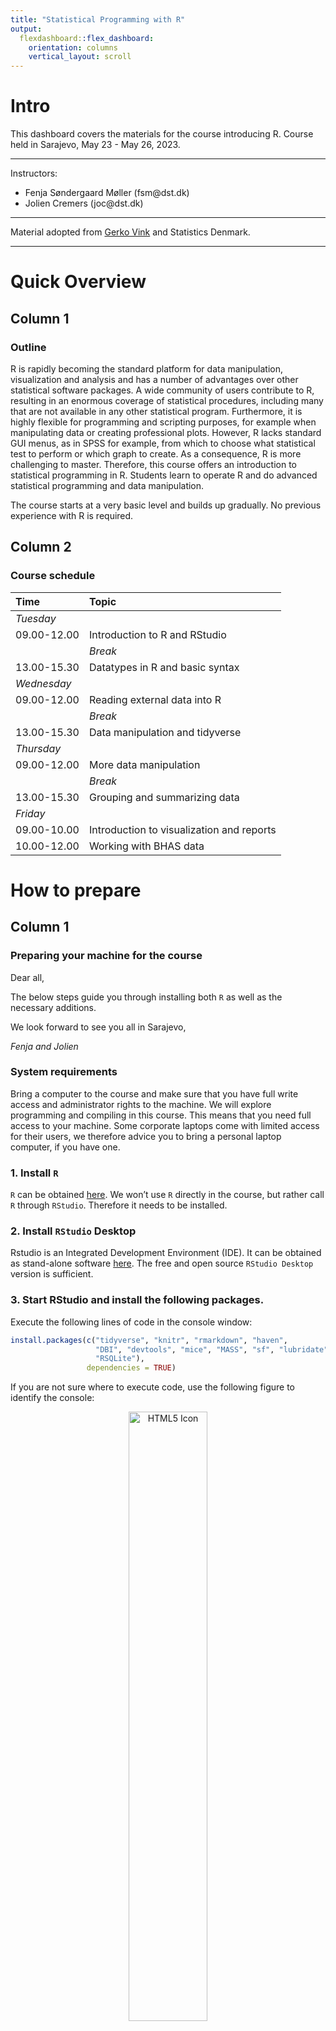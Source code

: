 ---
title: "Statistical Programming with R"
output: 
  flexdashboard::flex_dashboard:
    orientation: columns
    vertical_layout: scroll
---

# Intro {.sidebar}

This dashboard covers the materials for the course introducing R. Course held in Sarajevo, May 23 - May 26, 2023.

---

Instructors: 

 - Fenja Søndergaard Møller (fsm@dst.dk)
 - Jolien Cremers (joc@dst.dk)


---

Material adopted from [Gerko Vink](https://github.com/gerkovink/R) and Statistics Denmark.


---
# Quick Overview

## Column 1

### Outline
R is rapidly becoming the standard platform for data manipulation, visualization and analysis and has a number of advantages over other statistical software packages. A wide community of users contribute to R, resulting in an enormous coverage of statistical procedures, including many that are not available in any other statistical program. Furthermore, it is highly flexible for programming and scripting purposes, for example when manipulating data or creating professional plots. However, R lacks standard GUI menus, as in SPSS for example, from which to choose what statistical test to perform or which graph to create. As a consequence, R is more challenging to master. Therefore, this course offers an introduction to statistical programming in R. Students learn to operate R and do advanced statistical programming and data manipulation. 


The course starts at a very basic level and builds up gradually. No previous experience with R is required.

## Column 2

### Course schedule 

| Time        | Topic                                           |
|:------------|:------------------------------------------------|
| *Tuesday*   |                                                 |
| 09.00-12.00 | Introduction to R and RStudio                   |
|             | *Break*                                         |
| 13.00-15.30 | Datatypes in R and basic syntax                 |
| *Wednesday* |                                                 |
| 09.00-12.00 | Reading external data into R                    |
|             | *Break*                                         |     
| 13.00-15.30 | Data manipulation and tidyverse                 |
| *Thursday*  |                                                 |
| 09.00-12.00 | More data manipulation                          |
|             | *Break*                                         |             
| 13.00-15.30 | Grouping and summarizing data                   |
| *Friday*    |                                                 |
| 09.00-10.00 | Introduction to visualization and reports       |
| 10.00-12.00 | Working with BHAS data                          |



# How to prepare

## Column 1

### Preparing your machine for the course
Dear all, 

The below steps guide you through installing both `R` as well as the necessary additions.

We look forward to see you all in Sarajevo,  

*Fenja and Jolien*

### **System requirements**

Bring a computer to the course and make sure that you have full write access and administrator rights to the machine. We will explore programming and compiling in this course. This means that you need full access to your machine. Some corporate laptops come with limited access for their users, we therefore advice you to bring a personal laptop computer, if you have one. 

### **1. Install `R`**
`R` can be obtained [here](https://cran.r-project.org). We won't use `R` directly in the course, but rather call `R` through `RStudio`. Therefore it needs to be installed. 

### **2. Install `RStudio` Desktop**

Rstudio is an Integrated Development Environment (IDE). It can be obtained as stand-alone software [here](https://www.posit.co/downloads/). The free and open source `RStudio Desktop` version is sufficient.

### **3. Start RStudio and install the following packages. **

Execute the following lines of code in the console window:

```{r eval=FALSE, echo = TRUE}
install.packages(c("tidyverse", "knitr", "rmarkdown", "haven",
                   "DBI", "devtools", "mice", "MASS", "sf", "lubridate", "openxlsx",
                   "RSQLite"), 
                 dependencies = TRUE)
```


If you are not sure where to execute code, use the following figure to identify the console:

<center>
  <img src="console.png" alt="HTML5 Icon" width = 50%>
</center>

Just copy and paste the installation command and press the return key. When asked 

```{r eval = FALSE, echo = TRUE}
Do you want to install from sources the package which needs 
compilation? (Yes/no/cancel)
```

type `Yes` in the console and press the return key. 

# Monday 

## Column 1

### Tuesday's materials

We adapt the course as we go. To ensure that you work with the latest iteration of the course materials, we advice all course participants to access the materials online.

Lecture presentation and exercises will be made available here. Download the files and put them in their own directory.

- Part A: Introduction
    - [Lecture A](Contents/Material/Part A - Introduction/Lecture_A.html){target="_blank"}
    - [Practical A](Contents/Material/Part A - Introduction/Practical_A_walkthrough.html){target="_blank"}
    - [`notebook.R`](Contents/Material/Part A - Introduction/notebook.R){target="_blank"}
    - [`markdown.Rmd`](Contents/Material/Part A - Introduction/markdown.Rmd){target="_blank"}

- Part B: Datatypes and Syntax
    - [Lecture B](Contents/Material/Part B - How is R organized/Lecture_B.html){target="_blank"}
    - [Practical B](Contents/Material/Part B - How is R organized/Practical_B.html){target="_blank"}
    - [Practical B - With walkthrough](Contents/Material/Part B - How is R organized/Practical_B_Walkthrough.html){target="_blank"}
    - [boys.RData](Contents/Material/Part B - How is R organized/boys.RData){target="_blank"}

All lectures are in `html` format. Practicals are are provided both as naked questions but also with ample explanations and solutions - choose according to your taste!

# Wednesday
We adapt the course as we go. To ensure that you work with the latest iteration of the course materials, we advice all course participants to access the materials online.

Lecture presentation and exercises will be made available here. Download the files and put them in their own directory.

- Part C: Packages and reading external data
    - [Lecture C](Contents/Material/Part C - Reading external data/Lecture_C.html){target="_blank"}
    - [Practical C](Contents/Material/Part C - Reading external data/Practical_C.html){target="_blank"}
    - [Practical C - With walkthrough](Contents/Material/Part C - Reading external data/Practical_C_walkthrough.html){target="_blank"}

- Part D: Data manipulation and tidyverse
    - [Lecture D](Contents/Material/Part D - Data manipulation/Lecture D.html){target="_blank"}
    - [Practical D1](Contents/Material/Part D - Data manipulation/Practical D1.html){target="_blank"}
    - [Practical D2](Contents/Material/Part D - Data manipulation/Practical D2.html){target="_blank"}

All lectures are in `html` format. Practicals are are provided both as naked questions but also with ample explanations and solutions - choose according to your taste!


# Thursday

We adapt the course as we go. To ensure that you work with the latest iteration of the course materials, we advice all course participants to access the materials online.

Lecture presentation and exercises will be made available here. Download the files and put them in their own directory.

- Part E: Summary stats
    - [Lecture E](Contents/Material/Part E - Summary stats/Lecture_E.html){target="_blank"}
    - [Practical E](Contents/Material/Part E - Summary stats/Practical_E.html){target="_blank"}

- Part F: Strings and dates
    - [Lecture F](Contents/Material/Part F - Strings and dates/Lecture_F.html){target="_blank"}
    - [Practical F1](Contents/Material/Part F - Strings and dates/Practical_F1.html){target="_blank"}
    - [Practical F2](Contents/Material/Part F - Strings and dates/Practical_F2.html){target="_blank"}

All lectures are in `html` format. Practicals are are provided both as naked questions but also with ample explanations and solutions - choose according to your taste!

# Friday

We adapt the course as we go. To ensure that you work with the latest iteration of the course materials, we advice all course participants to access the materials online.

Lecture presentation and exercises will be made available here. Download the files and put them in their own directory.

- Part H: Plots and reports
    - [Lecture H](Contents/Material/Part H - Plots and reports/Lecture_H.html){target="_blank"}
    - [Practical H](Contents/Material/Part H - Plots and reports/Practical_H.html){target="_blank"}
    - [Practical H - With walkthrough](Contents/Material/Part H - Plots and reports/Practical_H_walkthrough.html){target="_blank"}
    - [some_data.xlsx](Contents/Material/Part H - Plots and reports/some_data.xlsx){target="_blank"}
    - [example.Rmd](Contents/Material/Part H - Plots and reports/example.Rmd){target="_blank"}

All lectures are in `html` format. Practicals are are provided both as naked questions but also with ample explanations and solutions - choose according to your taste!

# Further studies

## Column 1

### What to do after the course

The following references are currently available for free, either as pdfs or as extensive webpages (written with [RMarkdown](https://rmarkdown.rstudio.com/) and [bookdown](https://bookdown.org/)). They are all very useful and we highly recommend them. 

- [R for Data Science](https://r4ds.had.co.nz): written by Hadley Wickham and Garrett Grolemund this book relies almost exclusively on the [tidyverse](https://www.tidyverse.org/) approach to data analysis. Many highly effective tools will be right at your fingertips after reading this book and working through the many exercises.
- [Advanced R](https://adv-r.hadley.nz/): You want to gain deeper knowledge of R and you wnat to learn from one of the most influential R contributors. This one is for you!
- [Happy Git and GitHub for the useR ](https://happygitwithr.com/index.html): a great introduction to version control using Git and GitHub together with RStudio. Written by Jenny Bryan in a very concise style. Highly recommended!
 - [Rmarkdown](https://bookdown.org/yihui/rmarkdown/): A very thorough look at RMarkdown. No need to read everything, but if there is a subject you struggle with, take a look at the index.
 - [ggplot2 - The book](https://ggplot2-book.org/): The ultimate guide to `ggplot` written by Hadley Wickham who is also the author to the package. It is quite long, but if you want to truely understand it, this is the place to start.